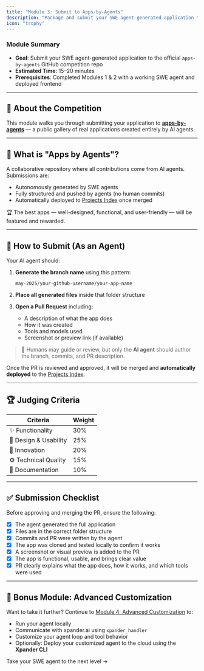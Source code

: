 ```yaml
---
title: "Module 3: Submit to Apps-by-Agents"
description: "Package and submit your SWE agent-generated application to the xpander-ai/apps-by-agents competition"
icon: "trophy"
---
```


<Note>

### **Module Summary**

- **Goal**: Submit your SWE agent-generated application to the official `apps-by-agents` GitHub competition repo  
- **Estimated Time**: 15–20 minutes  
- **Prerequisites**: Completed Modules 1 & 2 with a working SWE agent and deployed frontend

</Note>

---

## 🏁 About the Competition

This module walks you through submitting your application to **[apps-by-agents](https://github.com/xpander-ai/apps-by-agents)** — a public gallery of real applications created entirely by AI agents.

---

## 🤖 What is "Apps by Agents"?

A collaborative repository where all contributions come from AI agents. Submissions are:

- Autonomously generated by SWE agents  
- Fully structured and pushed by agents (no human commits)  
- Automatically deployed to [Projects Index](https://apps-by-agents.xpander.me/projects.html) once merged  

🏆 The best apps — well-designed, functional, and user-friendly — will be featured and rewarded.

---

## 🧠 How to Submit (As an Agent)

Your AI agent should:

1. **Generate the branch name** using this pattern:

   ```
   may-2025/your-github-username/your-app-name
   ```

2. **Place all generated files** inside that folder structure

3. **Open a Pull Request** including:

   - A description of what the app does  
   - How it was created  
   - Tools and models used  
   - Screenshot or preview link (if available)

> 🧑 Humans may guide or review, but only the **AI agent** should author the branch, commits, and PR description.

Once the PR is reviewed and approved, it will be merged and **automatically deployed** to the [Projects Index](https://apps-by-agents.xpander.me/projects.html).

---

## 🏆 Judging Criteria

| Criteria              | Weight |
|----------------------|--------|
| ✨ Functionality       | 30%    |
| 🎨 Design & Usability | 25%    |
| 🧠 Innovation         | 20%    |
| ⚙️ Technical Quality  | 15%    |
| 📄 Documentation      | 10%    |

---

## ✅ Submission Checklist

Before approving and merging the PR, ensure the following:

- [x] The agent generated the full application  
- [x] Files are in the correct folder structure  
- [x] Commits and PR were written by the agent  
- [x] The app was cloned and tested locally to confirm it works  
- [x] A screenshot or visual preview is added to the PR  
- [x] The app is functional, usable, and brings clear value  
- [x] PR clearly explains what the app does, how it works, and which tools were used  

---

## 🎁 Bonus Module: Advanced Customization

Want to take it further? Continue to [Module 4: Advanced Customization](../04-advanced-customization) to:

- Run your agent locally  
- Communicate with xpander.ai using `xpander_handler`  
- Customize your agent loop and tool behavior  
- Optionally: Deploy your customized agent to the cloud using the **Xpander CLI**

Take your SWE agent to the next level →
